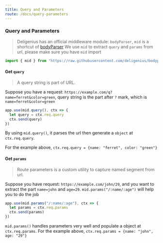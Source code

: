 ```yaml
---
title: Query and Parameters
route: /docs/query-parameters
---
```


### Query and Parameters
> Deligenius has an official middleware module: `bodyParser`,
> `mid` is a shortcut of [bodyParser](https://github.com/deligenius/bodyparser)
> We use `mid` to extract `query` and `params` from url, please make sure you have `mid` import

```ts
import { mid } from "https://raw.githubusercontent.com/deligenius/bodyparser/master/mod.ts"
```

#### Get `query`

> A query string is part of URL. 

Suppose you have a request: `https://example.com/q?name=ferret&color=green`,
query string is the part after `?` mark, which is `name=ferret&color=green`

```ts
app.use(mid.query(), ctx => {
  let query = ctx.req.query
  ctx.send(query)
})
```

By using `mid.query()`, it parses the url then generate a `object` at `ctx.req.query`.

For the example above, `ctx.req.query = {name: "ferret", color: "green"}`

#### Get `params`

> Route parameters is a custom utility to capture named segment from url.

Suppose you have request: `https://example.com/john/29`, and you want to extract
the part `name=john` and `age=29`. `mid.params("/:name/:age")` will help you to do the job

```ts
app.use(mid.params("/:name/:age"), ctx => {
  let params = ctx.req.params
  ctx.send(params)
})
```

`mid.params()` handles parameters very well and populate a object at `ctx.req.params`.
For the example above, `ctx.req.params = {name: "john", age: "29"}`